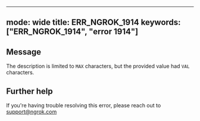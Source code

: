 
---
mode: wide
title: ERR_NGROK_1914
keywords: ["ERR_NGROK_1914", "error 1914"]
---

## Message
The description is limited to `MAX` characters, but the provided value had `VAL` characters.




## Further help
If you're having trouble resolving this error, please reach out to [support@ngrok.com](mailto:support@ngrok.com?subject=Help%20with%20ERR_NGROK_1914)

